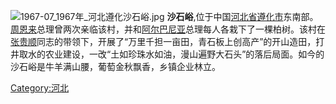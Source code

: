 {{Unreferenced|time=2018-02-02T02:58:49+00:00}}
[[File:1967-07_1967年_河北遵化沙石峪.jpg|thumb]]
'''沙石峪''',位于中国[[河北省|河北省]][[遵化市|遵化市]]东南部。[[周恩来|周恩来]]总理曾两次亲临该村，并和[[阿尔巴尼亚|阿尔巴尼亚]]总理每人各栽下了一棵柏树。该村在[[张贵顺|张贵顺]]同志的带领下，开展了“万里千担一亩田，青石板上创高产”的开山造田，打井取水的农业建设，一改“土如珍珠水如油，漫山遍野大石头”的落后局面。如今的沙石峪是牛羊满山腰，葡萄金秋飘香，乡镇企业林立。

[[Category:河北|Category:河北]]